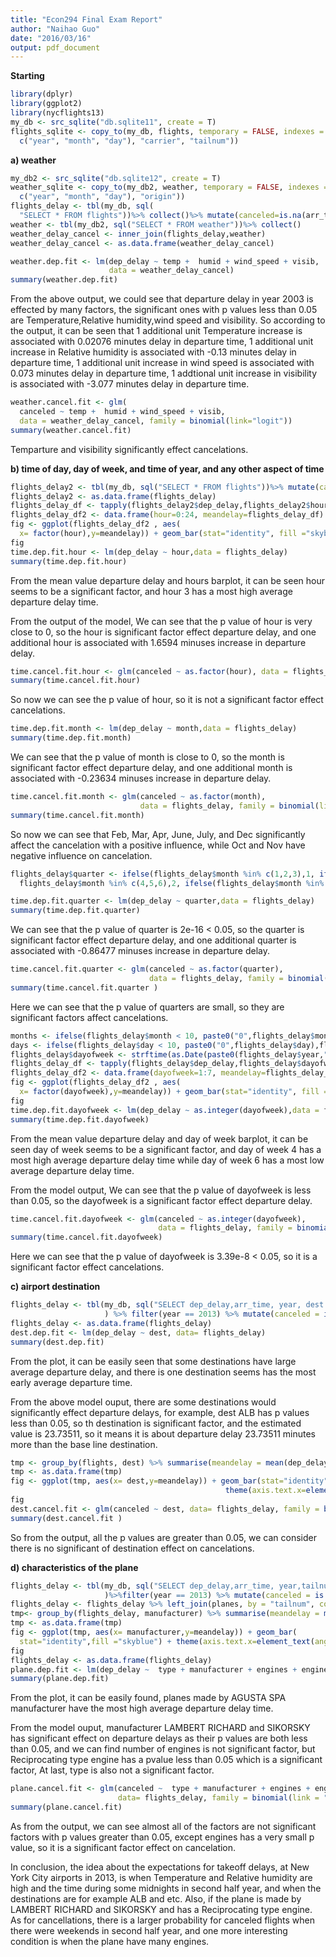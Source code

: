 ```yaml
---
title: "Econ294 Final Exam Report"
author: "Naihao Guo"
date: "2016/03/16"
output: pdf_document
---
```


__Starting__

```r
library(dplyr)
library(ggplot2)
library(nycflights13)
my_db <- src_sqlite("db.sqlite11", create = T)
flights_sqlite <- copy_to(my_db, flights, temporary = FALSE, indexes = list(
  c("year", "month", "day"), "carrier", "tailnum"))
```

__a) weather__

```r
my_db2 <- src_sqlite("db.sqlite12", create = T)
weather_sqlite <- copy_to(my_db2, weather, temporary = FALSE, indexes = list(
  c("year", "month", "day"), "origin"))
flights_delay <- tbl(my_db, sql(
  "SELECT * FROM flights"))%>% collect()%>% mutate(canceled=is.na(arr_time))
weather <- tbl(my_db2, sql("SELECT * FROM weather"))%>% collect()
weather_delay_cancel <- inner_join(flights_delay,weather)
weather_delay_cancel <- as.data.frame(weather_delay_cancel)

weather.dep.fit <- lm(dep_delay ~ temp +  humid + wind_speed + visib,
                      data = weather_delay_cancel)
summary(weather.dep.fit)
```

From the above output, we could see that departure delay in year 2003 is effected by many factors, the significant ones with p values less than 0.05 are Temperature,Relative humidity,wind speed and visibility. So according to the output, it can be seen that 1 additional unit Temperature increase is associated with 0.02076 minutes delay in departure time,  1 additional unit increase in Relative humidity is associated with -0.13 minutes delay in departure time, 1 additional unit increase in wind speed is associated with 0.073 minutes delay in departure time, 1 addtional unit increase in visibility is associated with -3.077 minutes delay in departure time.


```r
weather.cancel.fit <- glm(
  canceled ~ temp +  humid + wind_speed + visib,
  data = weather_delay_cancel, family = binomial(link="logit"))
summary(weather.cancel.fit)
```

Temparture and visibility significantly effect cancelations.


__b) time of day, day of week, and time of year, and any other aspect of time__


```r
flights_delay2 <- tbl(my_db, sql("SELECT * FROM flights"))%>% mutate(canceled = is.na(arr_time))
flights_delay2 <- as.data.frame(flights_delay)
flights_delay_df <- tapply(flights_delay2$dep_delay,flights_delay2$hour, mean, na.rm=T )
flights_delay_df2 <- data.frame(hour=0:24, meandelay=flights_delay_df)
fig <- ggplot(flights_delay_df2 , aes(
  x= factor(hour),y=meandelay)) + geom_bar(stat="identity", fill ="skyblue")
fig
time.dep.fit.hour <- lm(dep_delay ~ hour,data = flights_delay)
summary(time.dep.fit.hour)
```

From the mean value departure delay and hours barplot, it can be seen hour seems to be a significant factor, and hour 3 has a most high average departure delay time.

From the output of the model, We can see that the p value of hour is very close to 0, so the hour is significant factor effect departure delay, and one additional hour is associated with 1.6594 minuses increase in departure delay.

```r
time.cancel.fit.hour <- glm(canceled ~ as.factor(hour), data = flights_delay, family = binomial(link ="logit"))
summary(time.cancel.fit.hour)
```

So now we can see the p value of hour, so it is not a significant factor effect cancelations.

```r
time.dep.fit.month <- lm(dep_delay ~ month,data = flights_delay)
summary(time.dep.fit.month)
```

We can see that the p value of month is close to 0, so the month is significant factor effect departure delay, and one additional month is associated with -0.23634 minuses increase in departure delay.

```r
time.cancel.fit.month <- glm(canceled ~ as.factor(month),
                             data = flights_delay, family = binomial(link ="logit"))
summary(time.cancel.fit.month)
```

So now we can see that Feb, Mar, Apr, June, July, and Dec significantly affect the cancelation with a positive influence, while Oct and Nov have negative influence on cancelation.


```r
flights_delay$quarter <- ifelse(flights_delay$month %in% c(1,2,3),1, ifelse(
  flights_delay$month %in% c(4,5,6),2, ifelse(flights_delay$month %in% c(7,8,9),3,4)))

time.dep.fit.quarter <- lm(dep_delay ~ quarter,data = flights_delay)
summary(time.dep.fit.quarter)
```

We can see that the p value of quarter is 2e-16 < 0.05, so the quarter is significant factor effect departure delay, and one additional quarter is associated with -0.86477  minuses increase in departure delay.

```r
time.cancel.fit.quarter <- glm(canceled ~ as.factor(quarter),
                               data = flights_delay, family = binomial(link = "logit"))
summary(time.cancel.fit.quarter )
```

Here we can see that the p value of quarters are small, so they are significant factors affect cancelations.


```r
months <- ifelse(flights_delay$month < 10, paste0("0",flights_delay$month),flights_delay$month)
days <- ifelse(flights_delay$day < 10, paste0("0",flights_delay$day),flights_delay$day)
flights_delay$dayofweek <- strftime(as.Date(paste0(flights_delay$year,"-",months,"-",days)),"%u")
flights_delay_df <- tapply(flights_delay$dep_delay,flights_delay$dayofweek, mean, na.rm=T )
flights_delay_df2 <- data.frame(dayofweek=1:7, meandelay=flights_delay_df)
fig <- ggplot(flights_delay_df2 , aes(
  x= factor(dayofweek),y=meandelay)) + geom_bar(stat="identity", fill = "skyblue")
fig
time.dep.fit.dayofweek <- lm(dep_delay ~ as.integer(dayofweek),data = flights_delay)
summary(time.dep.fit.dayofweek)
```

From the mean value departure delay and day of week barplot, it can be seen day of week seems to be a significant factor, and day of week  4 has a most high average departure delay time while day of week 6 has a most low average departure delay time.

From the model output, We can see that the p value of dayofweek is less than 0.05, so the dayofweek is a significant factor effect departure delay.

```r
time.cancel.fit.dayofweek <- glm(canceled ~ as.integer(dayofweek),
                                 data = flights_delay, family = binomial(link = "logit"))
summary(time.cancel.fit.dayofweek)
```

Here we can see that the p value of dayofweek is  3.39e-8 < 0.05, so it is a significant factor effect cancelations.



__c) airport destination__


```r
flights_delay <- tbl(my_db, sql("SELECT dep_delay,arr_time, year, dest FROM flights")
                     ) %>% filter(year == 2013) %>% mutate(canceled = is.na(arr_time))
flights_delay <- as.data.frame(flights_delay)
dest.dep.fit <- lm(dep_delay ~ dest, data= flights_delay)
summary(dest.dep.fit)
```

From the plot, it can be easily seen that some destinations have large average departure delay, and there is one destination seems has the most early average departure time.

From the above model ouput,  there are some destinations would significantly effect departure delays, for example, dest ALB has p values less than 0.05, so th destination is significant factor, and the estimated value is  23.73511, so it means it is about departure delay 23.73511 minutes more than the base line destination.


```r
tmp <- group_by(flights, dest) %>% summarise(meandelay = mean(dep_delay,na.rm=TRUE))
tmp <- as.data.frame(tmp)
fig <- ggplot(tmp, aes(x= dest,y=meandelay)) + geom_bar(stat="identity",fill ="skyblue") + 
                                                theme(axis.text.x=element_text(angle = 90))
fig
dest.cancel.fit <- glm(canceled ~ dest, data= flights_delay, family = binomial(link = "logit"))
summary(dest.cancel.fit )
```

So from the output, all the p values are greater than 0.05, we can consider there is no significant of destination effect on cancelations.


__d) characteristics of the plane__


```r


flights_delay <- tbl(my_db, sql("SELECT dep_delay,arr_time, year,tailnum FROM flights")
                     )%>%filter(year == 2013) %>% mutate(canceled = is.na(arr_time))
flights_delay <- flights_delay %>% left_join(planes, by = "tailnum", copy = TRUE)
tmp<- group_by(flights_delay, manufacturer) %>% summarise(meandelay = mean(dep_delay))
tmp <- as.data.frame(tmp)
fig <- ggplot(tmp, aes(x= manufacturer,y=meandelay)) + geom_bar(
  stat="identity",fill ="skyblue") + theme(axis.text.x=element_text(angle = 90))
fig
flights_delay <- as.data.frame(flights_delay)
plane.dep.fit <- lm(dep_delay ~  type + manufacturer + engines + engine, data= flights_delay)
summary(plane.dep.fit)
```

From the plot, it can be easily found, planes made by AGUSTA SPA manufacturer have the most high average departure delay time.

From the model ouput, manufacturer LAMBERT RICHARD and SIKORSKY  has significant effect on departure delays as their p values are both less than 0.05, and we can find number of engines is not significant factor, but Reciprocating type engine has a pvalue less than 0.05 which is a significant factor, At last, type is also not a significant factor.


```r
plane.cancel.fit <- glm(canceled ~  type + manufacturer + engines + engine,
                        data= flights_delay, family = binomial(link = "logit"))
summary(plane.cancel.fit)
```

As from the output, we can see almost all of the factors are not significant factors with p values greater than 0.05, except engines has a very small p value, so it is a significant factor effect on cancelation.


In conclusion, the idea about the expectations for takeoff delays, at New York City airports in 2013, is when Temperature and Relative humidity are high and the time during some midnights in second half year, and when the destinations are for example ALB and etc. Also, if the plane is made by LAMBERT RICHARD and SIKORSKY and has a Reciprocating type engine. As for cancellations, there is a larger probability for canceled flights when there were weekends in second half year, and one more interesting condition is when the plane have many engines.


